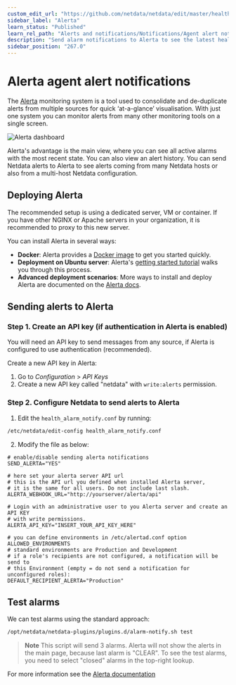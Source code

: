 ```yaml
---
custom_edit_url: "https://github.com/netdata/netdata/edit/master/health/notifications/alerta/README.md"
sidebar_label: "Alerta"
learn_status: "Published"
learn_rel_path: "Alerts and notifications/Notifications/Agent alert notifications"
description: "Send alarm notifications to Alerta to see the latest health status updates from multiple nodes in a single interface."
sidebar_position: "267.0"
---
```



# Alerta agent alert notifications

The [Alerta](https://alerta.io) monitoring system is a tool used to
consolidate and de-duplicate alerts from multiple sources for quick
‘at-a-glance’ visualisation. With just one system you can monitor
alerts from many other monitoring tools on a single screen.

![Alerta dashboard](https://docs.alerta.io/_images/alerta-screen-shot-3.png "Alerta dashboard showing several alerts.")

Alerta's advantage is the main view, where you can see all active alarms with the most recent state. You can also view an alert history. You can send Netdata alerts to Alerta to see alerts coming from many Netdata hosts or also from a multi-host
Netdata configuration. 

## Deploying Alerta

The recommended setup is using a dedicated server, VM or container. If you have other NGINX or Apache servers in your organization,
it is recommended to proxy to this new server.

You can install Alerta in several ways:
- **Docker**: Alerta provides a [Docker image](https://hub.docker.com/r/alerta/alerta-web/) to get you started quickly.
- **Deployment on Ubuntu server**: Alerta's [getting started tutorial](https://docs.alerta.io/gettingstarted/tutorial-1-deploy-alerta.html) walks you through this process. 
- **Advanced deployment scenarios**: More ways to install and deploy Alerta are documented on the [Alerta docs](http://docs.alerta.io/en/latest/deployment.html).

## Sending alerts to Alerta

### Step 1. Create an API key (if authentication in Alerta is enabled)

You will need an API key to send messages from any source, if
Alerta is configured to use authentication (recommended). 

Create a new API key in Alerta: 
1. Go to *Configuration* > *API Keys* 
2. Create a new API key called "netdata" with `write:alerts` permission.

### Step 2. Configure Netdata to send alerts to Alerta
1. Edit the `health_alarm_notify.conf` by running:
```sh
/etc/netdata/edit-config health_alarm_notify.conf
```

2. Modify the file as below:
```
# enable/disable sending alerta notifications
SEND_ALERTA="YES"

# here set your alerta server API url
# this is the API url you defined when installed Alerta server, 
# it is the same for all users. Do not include last slash.
ALERTA_WEBHOOK_URL="http://yourserver/alerta/api"

# Login with an administrative user to you Alerta server and create an API KEY
# with write permissions.
ALERTA_API_KEY="INSERT_YOUR_API_KEY_HERE"

# you can define environments in /etc/alertad.conf option ALLOWED_ENVIRONMENTS
# standard environments are Production and Development
# if a role's recipients are not configured, a notification will be send to
# this Environment (empty = do not send a notification for unconfigured roles):
DEFAULT_RECIPIENT_ALERTA="Production"
```

## Test alarms

We can test alarms using the standard approach:

```sh
/opt/netdata/netdata-plugins/plugins.d/alarm-notify.sh test
```

> **Note** This script will send 3 alarms. 
> Alerta will not show the alerts in the main page, because last alarm is "CLEAR".
> To see the test alarms, you need to select "closed" alarms in the top-right lookup. 

For more information see the [Alerta documentation](https://docs.alerta.io)


